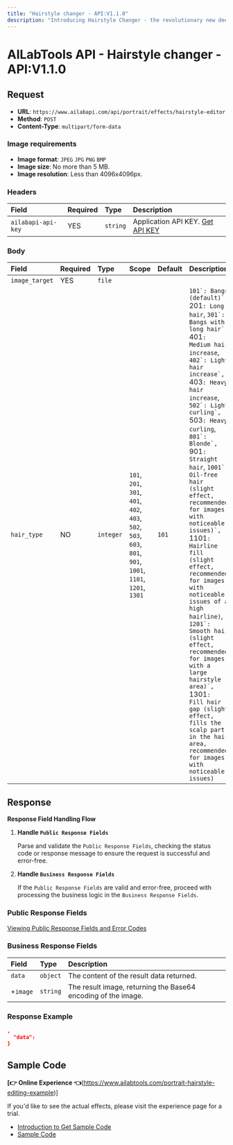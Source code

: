 ```yaml
---
title: "Hairstyle changer - API:V1.1.0"
description: "Introducing Hairstyle Changer - the revolutionary new deep learning algorithm that can transform the look of your portraits in an instant. With Hairstyle Changer, you can add bangs, change hair length, and increase hair volume to create stunningly unique hairstyles. From thick and luxurious locks to sleek and chic bobs, Hairstyle Changer is the ultimate tool for giving your portraits the perfect look. Plus, with its advanced technology, you can trust that the results are realistic and natural-looking. Try Hairstyle Changer today and let your creativity shine!"
---
```


# AILabTools API - Hairstyle changer - API:V1.1.0

## Request

- **URL**: `https://www.ailabapi.com/api/portrait/effects/hairstyle-editor`
- **Method**: `POST`
- **Content-Type**: `multipart/form-data`

### Image requirements

- **Image format**: `JPEG` `JPG` `PNG` `BMP`
- **Image size**: No more than 5 MB.
- **Image resolution**: Less than 4096x4096px.

### Headers

| Field              | Required | Type     | Description                                        |
|:-------------------|:---------|:---------|:---------------------------------------------------|
| `ailabapi-api-key` | YES      | `string` | Application API KEY. [Get API KEY](/doc/get-api-key) |

### Body

| Field          | Required | Type      | Scope                                                                                                                                                                                                                                | Default | Description                                                                                                                                                                                                                                                                                                                                                                                                                                                                                                                                                                                                                                                                                                                                                                                                                                                                                                                                                                         |
|:---------------|:---------|:----------|:-------------------------------------------------------------------------------------------------------------------------------------------------------------------------------------------------------------------------------------|:--------|:------------------------------------------------------------------------------------------------------------------------------------------------------------------------------------------------------------------------------------------------------------------------------------------------------------------------------------------------------------------------------------------------------------------------------------------------------------------------------------------------------------------------------------------------------------------------------------------------------------------------------------------------------------------------------------------------------------------------------------------------------------------------------------------------------------------------------------------------------------------------------------------------------------------------------------------------------------------------------------|
| `image_target` | YES      | `file`    |                                                                                                                                                                                                                                      |         |                                                                                                                                                                                                                                                                                                                                                                                                                                                                                                                                                                                                                                                                                                                                                                                                                                                                                                                                                                                     |
| `hair_type`    | NO       | `integer` | ``101``, ``201``, ``301``, ``401``, ``402``, ``403``, ``502``, ``503``, ``603``, ``801``, ``901``, ``1001``, ``1101``, ``1201``, ``1301`` | `101`   | ``101`: Bangs (default)`, ``201`: Long hair`, ``301`: Bangs with long hair`, ``401`: Medium hair increase`, ``402`: Light hair increase`, ``403`: Heavy hair increase`, ``502`: Light curling`, ``503`: Heavy curling`, ``801`: Blonde`, ``901`: Straight hair`, ``1001`: Oil-free hair (slight effect, recommended for images with noticeable issues)`, ``1101`: Hairline fill (slight effect, recommended for images with noticeable issues of a high hairline)`, ``1201`: Smooth hair (slight effect, recommended for images with a large hairstyle area)`, ``1301`: Fill hair gap (slight effect, fills the scalp part in the hair area, recommended for images with noticeable issues)` |

## Response

**Response Field Handling Flow**

1. **Handle `Public Response Fields`**

   Parse and validate the `Public Response Fields`, checking the status code or response message to ensure the request is successful and error-free.

2. **Handle `Business Response Fields`**

   If the `Public Response Fields` are valid and error-free, proceed with processing the business logic in the `Business Response Fields`.

### Public Response Fields

<a href="/docs/response-description" target="_blank">Viewing Public Response Fields and Error Codes</a>

### Business Response Fields

| Field    | Type     | Description                                                   |
|:---------|:---------|:--------------------------------------------------------------|
| `data`   | `object` | The content of the result data returned.                      |
| +`image` | `string` | The result image, returning the Base64 encoding of the image. |

### Response Example

```json
,
  "data":           
}
```

## Sample Code

**[👉 Online Experience 👈**(https://www.ailabtools.com/portrait-hairstyle-editing-example)]

If you'd like to see the actual effects, please visit the experience page for a trial.

- [Introduction to Get Sample Code](get-sample-code)
- [Sample Code][PostmanURL]

[PostmanURL]: https://documenter.getpostman.com/view/26387069/2s93JxqgHE#dcf4ffec-ef4e-42de-85bd-23cd435adc42